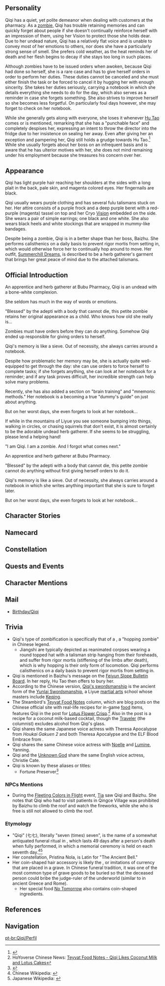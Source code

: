 {{CharacterTabs}}
{{Quote|An apprentice and herb gatherer at Bubu Pharmacy. "Blessed" by the [[adepti]] with a body that cannot die, this petite zombie cannot do anything without first giving herself orders to do it.<br />Qiqi's memory is like a sieve. Out of necessity, she always carries around a notebook in which she writes anything important that she is sure to forget later.<br />But on her worst days, she even forgets to look at her notebook...|Description from the Official Website<ref>Official Genshin Impact Website: [https://genshin.hoyoverse.com/en/character/liyue?char=6 Qiqi]</ref>}}

==Personality==
{{Quote|An apprentice and herb gatherer at [[Bubu Pharmacy]]. An undead with a bone-white complexion, she seldom has much in the way of words or emotion.|In-game character attributes and profile page text.}}
Qiqi has a quiet, yet polite demeanor when dealing with customers at the pharmacy. As a [[zombie]], Qiqi has trouble retaining memories and can quickly forget about people if she doesn't continually reinforce herself with an impression of them, using her Vision to protect those she holds dear. Due to her undead nature, Qiqi has a relatively flat voice and is unable to convey most of her emotions to others, nor does she have a particularly strong sense of smell. She prefers cold weather, as the heat reminds her of death and her flesh begins to decay if she stays too long in such places.

Although zombies have to be issued orders when awoken, because Qiqi had done so herself, she is a rare case and has to give herself orders in order to perform her duties. These duties cannot be canceled and she must either finish the task or be forced to cancel it by hugging her with enough sincerity. She takes her duties seriously, carrying a notebook in which she details everything she needs to do for the day, which also serves as a reminder in case she forgets something. She also strives to improve herself so she becomes less forgetful. On particularly foul days however, she may forget to check on her notebook.

While she generally gets along with everyone, she loses it whenever [[Hu Tao]] comes or is mentioned, remarking that she has a "punchable face" and completely despises her, expressing an intent to throw the director into the fridge due to her insistence on sealing her away. Even after giving her an exception and pampering her, Qiqi still holds a grudge towards Hu Tao.<ref>{{Ref/CS|Hu Tao|Character Story 4}}</ref> While she usually forgets about her boss on an infrequent basis and is aware that he has ulterior motives with her, she does not mind remaining under his employment because she treasures his concern over her.

==Appearance==
<!-- Keep appearance section short and concise. Limit to 3 paragraphs with 3-4 sentences each. -->
Qiqi has light purple hair reaching her shoulders at the sides with a long plait in the back, pale skin, and magenta colored eyes. Her fingernails are black.

Qiqi usually wears purple clothing and has several fulu talismans stuck on her. Her attire consists of a purple frock and a deep purple beret with a red-purple (magenta) tassel on top and her Cryo [[Vision]] embedded on the side. She wears a pair of simple earrings; one black and one white. She also wears black heels and white stockings that are wrapped in mummy-like bandages.

Despite being a zombie, Qiqi is in a better shape than her boss, Baizhu. She performs calisthenics on a daily basis to prevent rigor mortis from setting in, which would otherwise force her to continually hop around to move. Her outfit, [[Summerchill Dreams]], is described to be a herb gatherer's garment that brings her great peace of mind due to the attached talismans.

==Official Introduction==
{{Official Introduction
|title=Fortune Preserver Amidst Everlasting Cold
|link=https://www.hoyolab.com/article/15728
|character=Qiqi
}}
{{Quote|Gather herbs in the morning. Make medicine in the afternoon. Do light stretches in the evening.|The daily schedule written in Qiqi's notebook.}}

An apprentice and herb gatherer at Bubu Pharmacy, Qiqi is an undead with a bone-white complexion.

She seldom has much in the way of words or emotions.

"Blessed" by the adepti with a body that cannot die, this petite zombie retains her original appearance as a child. Who knows how old she really is...

Zombies must have orders before they can do anything. Somehow Qiqi ended up responsible for giving orders to herself.

Qiqi's memory is like a sieve. Out of necessity, she always carries around a notebook.

Despite how problematic her memory may be, she is actually quite well-equipped to get through the day: she can use orders to force herself to complete tasks; if she forgets anything, she can look at her notebook for a reminder; and if any task proves difficult, her incredible strength can help solve many problems.

Recently, she has also added a section on "brain training" and "mnemonic methods." Her notebook is a becoming a true "dummy's guide" on just about anything.

But on her worst days, she even forgets to look at her notebook...

If while in the mountains of Liyue you see someone bumping into things, walking in circles, or chasing squirrels that don't exist, it is almost certainly to be the adorable undead herb gatherer. If she seems to be struggling, please lend a helping hand!

"I am Qiqi. I am a zombie. And I forgot what comes next."

An apprentice and herb gatherer at Bubu Pharmacy.

"Blessed" by the adepti with a body that cannot die, this petite zombie cannot do anything without first giving herself orders to do it.

Qiqi's memory is like a sieve. Out of necessity, she always carries around a notebook in which she writes anything important that she is sure to forget later.

But on her worst days, she even forgets to look at her notebook...

==Character Stories==
{{Character Story
|title1        = Character Details
|text1         = <p>Due to being a zombie, Qiqi lacks facial expression. She hopes that's okay.</p><p>She may look like a zombie, but she's surprisingly limber due to a strict calisthenics regimen.</p><p>Her memory is poor. She forgets easily, and that is partly why she can seem cold to others.</p><p>Her appearance is forever frozen at the point of her passing, so estimates of her age are unreliable.</p><p>Zombies require orders to act, but due to some reason or another, Qiqi is presently giving herself orders.</p>
|mention1      = 

|title2        = Character Story 1
|friendship2   = 2
|text2         = <p>Usually, zombies are cold and stiff, which forces them to locomote by hopping about.</p><p>As such, Qiqi keeps up a calisthenics regimen to retain a human-like form.</p><p>The 77th-generation Director of the [[Wangsheng Funeral Parlor]], Hu Tao, doesn't see the point of all this. Whenever she meets Qiqi, she will say: "It would be easier if you just let me bury you."</p><p>Qiqi, of course, has no wish to be buried, and so conducts her exercises at night when no one's about.</p><p>Qiqi's memory falls far behind those of non-undead disposition.</p><p>If she does not continue to reinforce her impressions of someone, she will completely forget them in three days tops.</p><p>But who knows, this might be a good thing &mdash; for a person with painful memories, forgetting may, in fact, be a form of release.</p><p>The person Qiqi must remember most... not only does this person have a very punch-able face, but she also shows up every single day.</p><p>As such, Qiqi isn't too concerned about her poor memory.</p>
|mention2      = Hu Tao

|title3        = Character Story 2
|friendship3   = 3
|text3         = <p>Qiqi is very petite indeed, but is in fact a very powerful zombie. Her short stature is hardly any impediment, but is instead good for high-speed movement.</p><p>In combat, Qiqi will unleash the self-control that she usually maintains, allowing her body to return to an undead state, increasing her strength and speed.</p><p>"You're dead."</p><p>Once she has stoically defeated her enemies, Qiqi will once again get her muscles under control, returning to her normal state.</p><p>She has been threatened in the past by [[Treasure Hoarders]] while picking herbs by herself.</p><p>Now, a little girl, all by herself, seems like an easy target, no?</p><p>Who would have thought that this girl could send a whole crew flying?</p><p>This is why we should always remember never to judge a person based on appearances. Or a zombie, for that matter.</p>
|mention3      = 

|title4        = Character Story 3
|friendship4   = 4
|text4         = <p>Zombies mostly require orders from the person who awakens them to move. But strictly speaking, Qiqi has never been awakened.</p><p>As such, she counts as a very rare case of a zombie that gives itself orders.</p><p>If these orders are simple ones like "defeat the enemy," Qiqi has no problem fulfilling them.</p><p>But when faced with complex instructions such as "go to [[Jueyun Karst]], climb the sheer rock faces and pick herbs," Qiqi sometimes winds up stuck below the cliffs, unable to give up no matter how many times she tries and fails to scale the cliff.</p><p>The method to cancel her orders is very simple &mdash; hug Qiqi from behind, tell her something like "I love you the most," and the orders will dissipate, just like that.</p><p>Unfortunately, there's just no element of sincerity when [[Baizhu]] does it, leading to greatly reduced results.</p><p>Perhaps someday, someone will come along who understands that such words cannot be spoken lightly, and who slowly but carefully releases the hold that Qiqi's orders have over her...</p><p>What will Qiqi's response be then?</p>
|mention4      = Baizhu

|title5        = Character Story 4
|friendship5   = 5
|text5         = <p>This ancient story has long been forgotten by mortals.</p><p>An ordinary herb-picking lass named Qiqi lost her way and trespassed the realm of the [[adepti]]. Injuring her right leg in a fall, she hurriedly hid in a cavern to rest.</p><p>Even occupied as she was in bandaging her wound, she could hear sounds that did not belong to the mortal plane. But she could have never expected that with a huge crash, she would forever be trapped between life and death.</p><p>Whether adepti or demons, just or wicked, all understood that she was an innocent mortal caught in the crossfire.</p><p>Or perhaps it was by the will of heaven that she received a Vision in her dying moments, and so ended this contention between adepti and demon.</p><p>The adepti could not bear to let her die, and each imparted to her a portion of their strength, meaning to breathe life back into her body.</p><p>Qiqi did indeed awaken and live again, but went into a berserk state, unable to control the adepti energy raging through her.</p><p>Seeking to end the disturbance, [[Mountain Shaper]] had no choice but to seal the hapless maiden in amber.</p>
|mention5      = Mountain Shaper

|title6        = Character Story 5
|friendship6   = 6
|text6         = <p>After hundreds of years, Qiqi was discovered by humans, still trapped in the amber, and was brought to Wangsheng Funeral Parlor for burial.</p><p>The mountain roads were treacherous, however, and the amber was bumped about. Coupled with the passing of many years, the seal on Qiqi was all but spent.</p><p>She awakened in the middle of the night, broke the amber in secret, and fled.</p><p>Following the herb-picking habits of her previous life, Qiqi headed right for the hills.</p><p>By chance, she met Baizhu, the boss of Bubu Pharmacy, on the way, and he took her in.</p><p>Now, Baizhu was a doctor of great skill, but he was hardly a man of high caliber or great courage.</p><p>Even so, he took her in, never mind that her memory was so poor that she could not even sort herbs out.</p><p>It does seem that his acceptance of Qiqi has something to do with his own personal pursuits.</p><p>Qiqi is stiff, but not slow, and has long realized this. However, she does not take it to heart.</p><p>Perhaps she has seen too much, or been alone for too long... But what remains true is that she treasures his concern, even if there is some other motive behind it.</p>
|mention6      = Baizhu

|title7        = A Home-and-Away Handbook of Practical Wisdom for the Undead
|friendship7   = 4
|text7         = <p>Qiqi carries something with her that looks like a notebook.</p><p>Qiqi's memory is very poor, so it is an object of irreplaceable importance if she is to smoothly go about her daily life.</p><p>The words within are written in a centuries-old style, and are very elegant indeed.</p><p>The first page is an instructional on calisthenics.</p><p>Moving past that, one finds the descriptions of various herbs and some "orders."</p><p>Qiqi needs to give herself orders, so she has very precise instructions to ensure smooth transition.</p><p>She has also dutifully written down all the things she needs to do in a day.</p><p>Recently, she has also added a section on "brain training" and "mnemonic methods."</p><p>At this point, it has become a true "dummy's guide" on just about anything.</p><p>But if the day ever comes when Qiqi also forgets to look at her notebook... there would truly be nothing for it then.</p>
|mention7      = 

|title8        = Vision
|friendship8   = 6
|text8         = <p>Qiqi's Vision was given to her in the last moment of her life.</p><p>She wanted to stop the clock from turning. She wanted to live happily again.</p><p>She feared death. She wanted to live. She missed her family... These feelings coalesced at last into "ice."</p><p>"If only I could freeze time... How wonderful would that be?"</p><p>As she thought thus, tears fell from the moribund girl's eyes upon the Vision that had appeared before her.</p><p>The mighty and illuminated adepti all acknowledged this as a legitimate form of "illumination" &mdash; the yearning of humanity for bygone days is, after all, a desire to protect that past.</p>
|mention8      = 
}}

==Namecard==
{{Namecard|Qiqi: Cold Storage}}

==Constellation==
{{Constellation Lore|Pristina Nola}}

==Quests and Events==
{{Quest Appearances
|Three to Get Ready, and Here We Go = cinematic
}}

==Character Mentions==
{{Character Mentions}}

==Mail==
*[[Birthday/Qiqi]]

==Trivia==
* Qiqi's type of zombification is specifically that of a {{w|jiangshi}}, a "hopping zombie" in Chinese legend.
**Jiangshi are typically depicted as reanimated corpses wearing a round topped hat with a talisman strip hanging from their foreheads, and suffer from rigor mortis (stiffening of the limbs after death), which is why hopping is their only form of locomotion. Qiqi performs calisthenics on a daily basis to prevent rigor mortis from setting in.
* Qiqi is mentioned in Baizhu's message on the [[Feiyun Slope Bulletin Board]]. In her reply, Hu Tao then offers to bury her.
* According to the Chinese version, [[Ancient Sword Art|Qiqi's swordsmanship]] is the ancient form of the [[Yunlai Swordsmanship]], a Liyue [[Martial Arts in Teyvat|martial arts]] school whose masters include [[Keqing]].
* The Steambird's [[The Steambird#Teyvat Food Notes|Teyvat Food Notes]] column, which are blog posts on the Chinese official site with real-life recipes for in-game [[food]] items, features Qiqi in the post for [[Lotus Flower Crisp]].<ref>HoYoverse Chinese News: [https://ys.mihoyo.com/main/news/detail/12566 Teyvat Food Notes - Qiqi Likes Coconut Milk and Lotus Cakes]</ref> Also in the post is a recipe for a coconut milk-based cocktail, though the [[Traveler]] (the columnist) excludes alcohol from Qiqi's glass.
* Qiqi shares the same Japanese voice actress with Theresa Apocalypse from ''Houkai Gakuen 2'' and both Theresa Apocalypse and the ELF Blood Embrace from {{w|Honkai Impact 3rd}}.
* Qiqi shares the same Chinese voice actress with [[Noelle]] and [[Lumine]], Yanning.
* Qiqi and the [[Unknown God]] share the same English voice actress, Christie Cate.
* Qiqi is known by these aliases or titles:
** Fortune Preserver<ref>{{Ref/Talent|Adeptus Art: Preserver of Fortune}}</ref>

===NPCs Mentions===
* During the [[Fleeting Colors in Flight]] event, [[Tia]] saw Qiqi and Baizhu.  She notes that Qiqi who had to visit patients in Qingce Village was prohibited by Baizhu to climb the roof and watch the fireworks, while she who is free is still not allowed to climb the roof.

===Etymology===
* "Qiqi" (七七), literally "seven (times) seven", is the name of a somewhat antiquated funeral ritual in {{w|East Asian Buddhism}}, which lasts 49 days after a person's death when fully performed, in which a memorial ceremony is held on each seventh day.<ref>Chinese Wikipedia: {{w|zh:做七|做七}}</ref><ref>Japanese Wikipedia: {{w|ja:中陰法要|中陰法要}}</ref>
* Her constellation, Pristina Nola, is Latin for "The Ancient Bell."
* Her coin-shaped hair accessory is likely the {{Lang|{{w|Chinese burial money}}|zh=冥钱|zh_rm=míng qián|zh_lit=dark coin}}, or imitations of currency that are placed in a grave. In Chinese funeral tradition, it was one of the most common type of grave goods to be buried so that the deceased person could bribe the judge-ruler of the underworld (similar to {{w|Charon's obol}} in ancient Greece and Rome).
** Her special food [[No Tomorrow]] also contains coin-shaped ingredients.

==References==
{{Reflist|2}}

==Navigation==
{{Character Navbox|link type=lore}}

[[pt-br:Qiqi/Perfil]]